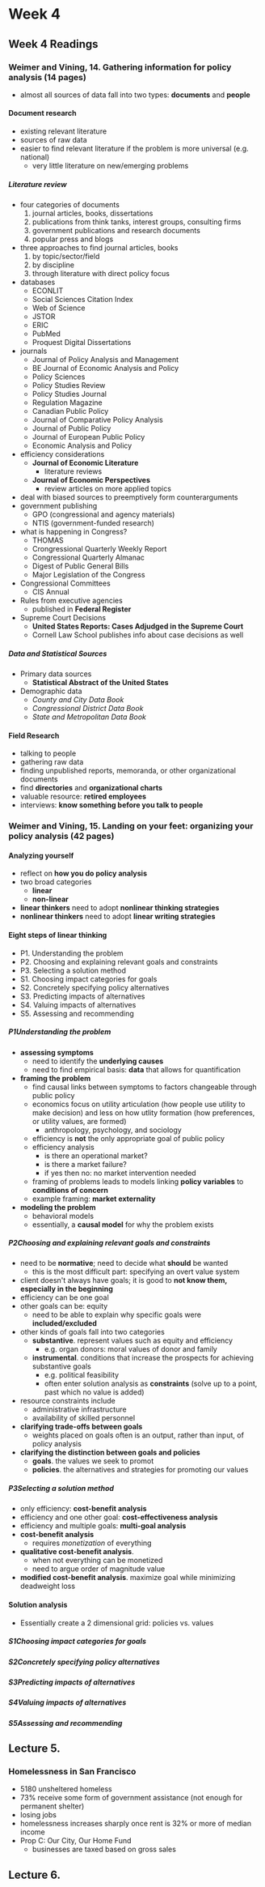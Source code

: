 # Week 4

## Week 4 Readings

### Weimer and Vining, 14. Gathering information for policy analysis (14 pages)
- almost all sources of data fall into two types: **documents** and **people**

#### Document research
- existing relevant literature
- sources of raw data
- easier to find relevant literature if the problem is more universal (e.g. national)
  - very little literature on new/emerging problems

##### Literature review
- four categories of documents
  1. journal articles, books, dissertations
  2. publications from think tanks, interest groups, consulting firms
  3. government publications and research documents
  4. popular press and blogs
- three approaches to find journal articles, books
    1. by topic/sector/field
    2. by discipline
    3. through literature with direct policy focus
- databases
  - ECONLIT
  - Social Sciences Citation Index
  - Web of Science
  - JSTOR
  - ERIC
  - PubMed
  - Proquest Digital Dissertations
- journals
  - Journal of Policy Analysis and Management
  - BE Journal of Economic Analysis and Policy
  - Policy Sciences
  - Policy Studies Review
  - Policy Studies Journal
  - Regulation Magazine
  - Canadian Public Policy
  - Journal of Comparative Policy Analysis
  - Journal of Public Policy
  - Journal of European Public Policy
  - Economic Analysis and Policy
- efficiency considerations
  - **Journal of Economic Literature**
    - literature reviews
  - **Journal of Economic Perspectives**
    - review articles on more applied topics
- deal with biased sources to preemptively form counterarguments
- government publishing
  - GPO (congressional and agency materials)
  - NTIS (government-funded research)
- what is happening in Congress?
  - THOMAS
  - Crongressional Quarterly Weekly Report
  - Congressional Quarterly Almanac
  - Digest of Public General Bills
  - Major Legislation of the Congress
- Congressional Committees
  - CIS Annual
- Rules from executive agencies
  - published in **Federal Register**
- Supreme Court Decisions
  - **United States Reports: Cases Adjudged in the Supreme Court**
  - Cornell Law School publishes info about case decisions as well

##### Data and Statistical Sources
- Primary data sources
  - **Statistical Abstract of the United States**
- Demographic data
  - _County and City Data Book_
  - _Congressional District Data Book_
  - _State and Metropolitan Data Book_

#### Field Research
- talking to people
- gathering raw data
- finding unpublished reports, memoranda, or other organizational documents
- find **directories** and **organizational charts**
- valuable resource: **retired employees**
- interviews: **know something before you talk to people**

### Weimer and Vining, 15. Landing on your feet: organizing your policy analysis (42 pages)

#### Analyzing yourself
- reflect on **how you do policy analysis**
- two broad categories
  - **linear**
  - **non-linear**
- **linear thinkers** need to adopt **nonlinear thinking strategies**
- **nonlinear thinkers** need to adopt **linear writing strategies**

#### Eight steps of linear thinking
- P1. Understanding the problem
- P2. Choosing and explaining relevant goals and constraints
- P3. Selecting a solution method
- S1. Choosing impact categories for goals
- S2. Concretely specifying policy alternatives
- S3. Predicting impacts of alternatives
- S4. Valuing impacts of alternatives
- S5. Assessing and recommending

##### P1<SPACE />Understanding the problem
- **assessing symptoms**
  - need to identify the **underlying causes**
  - need to find empirical basis: **data** that allows for quantification
- **framing the problem**
  - find causal links between symptoms to factors changeable through public policy
  - economics focus on utility articulation (how people use utility to make decision) and less on how utlity formation (how preferences, or utility values, are formed)
    - anthropology, psychology, and sociology
  - efficiency is **not** the only appropriate goal of public policy
  - efficiency analysis
    - is there an operational market?
    - is there a market failure?
    - if yes then no: no market intervention needed
  - framing of problems leads to models linking **policy variables** to **conditions of concern**
  - example framing: **market externality**
- **modeling the problem**
  - behavioral models
  - essentially, a **causal model** for why the problem exists

##### P2<SPACE />Choosing and explaining relevant goals and constraints
- need to be **normative**; need to decide what **should** be wanted
  - this is the most difficult part: specifying an overt value system
- client doesn't always have goals; it is good to **not know them, especially in the beginning**
- efficiency can be one goal
- other goals can be: equity
  - need to be able to explain why specific goals were **included/excluded**
- other kinds of goals fall into two categories
  - **substantive**. represent values such as equity and efficiency
    - e.g. organ donors: moral values of donor and family
  - **instrumental**. conditions that increase the prospects for achieving substantive goals
    - e.g. political feasibility
    - often enter solution analysis as **constraints** (solve up to a point, past which no value is added)
- resource constraints include
  - administrative infrastructure
  - availability of skilled personnel
- **clarifying trade-offs between goals**
  - weights placed on goals often is an output, rather than input, of policy analysis
- **clarifying the distinction between goals and policies**
  - **goals**. the values we seek to promot
  - **policies**. the alternatives and strategies for promoting our values

##### P3<SPACE />Selecting a solution method
- only efficiency: **cost-benefit analysis**
- efficiency and one other goal: **cost-effectiveness analysis**
- efficiency and multiple goals: **multi-goal analysis**
- **cost-benefit analysis**
  - requires _monetization_ of everything
- **qualitative cost-benefit analysis**.
  - when not everything can be monetized
  - need to argue order of magnitude value
- **modified cost-benefit analysis**. maximize goal while minimizing deadweight loss

#### Solution analysis
- Essentially create a 2 dimensional grid: policies vs. values

##### S1<SPACE />Choosing impact categories for goals

##### S2<SPACE />Concretely specifying policy alternatives

##### S3<SPACE />Predicting impacts of alternatives

##### S4<SPACE />Valuing impacts of alternatives

##### S5<SPACE />Assessing and recommending

## Lecture 5.

### Homelessness in San Francisco
- 5180 unsheltered homeless
- 73% receive some form of government assistance (not enough for permanent shelter)
- losing jobs
- homelessness increases sharply once rent is 32% or more of median income
- Prop C: Our City, Our Home Fund
  - businesses are taxed based on gross sales

## Lecture 6.

###